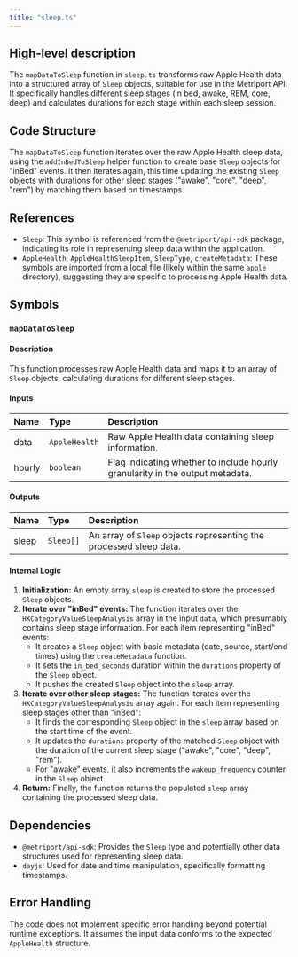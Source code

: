 ```yaml
---
title: "sleep.ts"
---
```


## High-level description
The `mapDataToSleep` function in `sleep.ts` transforms raw Apple Health data into a structured array of `Sleep` objects, suitable for use in the Metriport API. It specifically handles different sleep stages (in bed, awake, REM, core, deep) and calculates durations for each stage within each sleep session.

## Code Structure
The `mapDataToSleep` function iterates over the raw Apple Health sleep data, using the `addInBedToSleep` helper function to create base `Sleep` objects for "inBed" events. It then iterates again, this time updating the existing `Sleep` objects with durations for other sleep stages ("awake", "core", "deep", "rem") by matching them based on timestamps.

## References
- `Sleep`: This symbol is referenced from the `@metriport/api-sdk` package, indicating its role in representing sleep data within the application.
- `AppleHealth`, `AppleHealthSleepItem`, `SleepType`, `createMetadata`: These symbols are imported from a local file (likely within the same `apple` directory), suggesting they are specific to processing Apple Health data.

## Symbols

### `mapDataToSleep`
#### Description
This function processes raw Apple Health data and maps it to an array of `Sleep` objects, calculating durations for different sleep stages.

#### Inputs
| Name | Type | Description |
|:-----|:-----|:------------|
| data | `AppleHealth` | Raw Apple Health data containing sleep information. |
| hourly | `boolean` | Flag indicating whether to include hourly granularity in the output metadata. |

#### Outputs
| Name | Type | Description |
|:-----|:-----|:------------|
| sleep | `Sleep[]` | An array of `Sleep` objects representing the processed sleep data. |

#### Internal Logic
1. **Initialization:** An empty array `sleep` is created to store the processed `Sleep` objects.
2. **Iterate over "inBed" events:** The function iterates over the `HKCategoryValueSleepAnalysis` array in the input `data`, which presumably contains sleep stage information. For each item representing "inBed" events:
    - It creates a `Sleep` object with basic metadata (date, source, start/end times) using the `createMetadata` function.
    - It sets the `in_bed_seconds` duration within the `durations` property of the `Sleep` object.
    - It pushes the created `Sleep` object into the `sleep` array.
3. **Iterate over other sleep stages:** The function iterates over the `HKCategoryValueSleepAnalysis` array again. For each item representing sleep stages other than "inBed":
    - It finds the corresponding `Sleep` object in the `sleep` array based on the start time of the event.
    - It updates the `durations` property of the matched `Sleep` object with the duration of the current sleep stage ("awake", "core", "deep", "rem").
    - For "awake" events, it also increments the `wakeup_frequency` counter in the `Sleep` object.
4. **Return:** Finally, the function returns the populated `sleep` array containing the processed sleep data.

## Dependencies
- `@metriport/api-sdk`: Provides the `Sleep` type and potentially other data structures used for representing sleep data.
- `dayjs`: Used for date and time manipulation, specifically formatting timestamps.

## Error Handling
The code does not implement specific error handling beyond potential runtime exceptions. It assumes the input data conforms to the expected `AppleHealth` structure.
